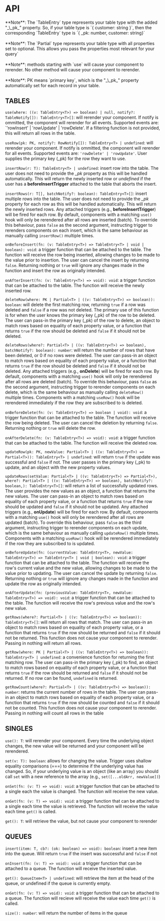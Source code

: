 # API

<div>
    <span style={{ backgroundColor: 'lightyellow' }}>**Note**: The `TableEntry<T>` type represents your table type with the added "_\_pk_" property. So, if your table type is `{ customer: string }`, then the corresponding `TableEntry<T>` type is `{ _pk: number, customer: string}`</span>
</div>

<br />

<div>
    <span style={{ backgroundColor: 'lightyellow' }}>**Note**: The `Partial<T>` type represents your table type with all properties set to optional. This allows you pass the properties most relevant for your query`</span>
</div>

<br />

<div>
    <span style={{ backgroundColor: 'lightyellow' }}>**Note**: methods starting with `use` will cause your component to rerender. No other method will cause your component to rerender.</span>
</div>

<br />

<div>
    <span style={{ backgroundColor: 'lightyellow' }}>**Note**: PK means `primary key`, which is the "_\_pk_" property automatically set for each record in your table.</span>
</div>


## TABLES

`use(where: ((v: TableEntry<T>) => boolean) | null, notify?: TableNotify[]): TableEntry<T>[]`: will rerender your component. If notify is ommitted, the component will rerender for all events. Supported events are: `'rowInsert' | 'rowUpdate' | 'rowDelete'. If a filtering function is not provided, this will return all rows in the table.

`useRow(pk: PK, notify?: RowNotify[]): TableEntry<T> | undefined`: will rerender your component. If notify is ommitted, the component will rerender for all events. Supported events are: `'rowDelete' | 'rowUpdate'`. User supplies the primary key (_pk) for the row they want to use.

`insertRow(r: T): TableEntry<T> | undefined`: insert row into the table. The user does not need to provide the _\_pk_ property as this will be handled automatically. This will return the newly inserted row or _undefined_ if the user has a **beforeInsertTrigger** attached to the table that aborts the insert.

`insertRows(r: T[], batchNotify?: boolean): TableEntry<T>[]`: insert multiple rows into the table. The user does not need to provide the _\_pk_ property for each row as this will be handled automatically. This will return the newly inserted rows. Any attached triggers (e.g., **beforeInsertTrigger**) will be fired for each row. By default, components with a matching `use()` hook will only be rerendered after all rows are inserted (batch). To override this behaviour, pass `false` as the second argument, instructing trigger to rerenders components on each insert, which is the same behaviour as manually calling `insertRow()` multiple times.

`onBeforeInsert(fn: (v: TableEntry<T>) => TableEntry<T> | void | boolean): void`: a trigger function that can be attached to the table. The function will receive the row being inserted, allowing changes to be made to the value prior to insertion. The user can cancel the insert by returning `false`. Returning nothing or `true` will ignore any changes made in the function and insert the row as originally intended.

`onAfterInsert(fn: (v: TableEntry<T>) => void): void`: a trigger function that can be attached to the table. The function will receive the newly inserted row.

`deleteRow(where: PK | Partial<T> | ((v: TableEntry<T>) => boolean)): boolean`: will delete the first matching row, returning `true` if a row was deleted and `false` if a row was not deleted. The primary use of this function is for when the user knows the primary key (_pk) of the row to be deleted. The user can pass-in the primary key (_pk) of the row to delete, an object to match rows based on equality of each property value, or a function that returns `true` if the row should be deleted and `false` if it should not be deleted.

`deleteRows(where?: Partial<T> | ((v: TableEntry<T>) => boolean), batchNotify?: boolean): number`: will return the number of rows that have been deleted, or 0 if no rows were deleted. The user can pass-in an object to match rows based on equality of each property value, or a function that returns `true` if the row should be deleted and `false` if it should not be deleted. Any attached triggers (e.g., **onDelete**) will be fired for each row. By default, components with a matching `use()` hook will only be rerendered after all rows are deleted (batch). To override this behaviour, pass `false` as the second argument, instructing trigger to rerender components on each delete, which is the same behaviour as manually calling `deleteRow()` multiple times. Components with a matching `useRow()` hook will be rerendered immediately if the row they are subscribed to is deleted.

`onBeforeDelete(fn: (v: TableEntry<T>) => boolean | void): void`: a trigger function that can be attached to the table. The function will receive the row being deleted. The user can cancel the deletion by returning `false`. Returning nothing or `true` will delete the row.

`onAfterDelete(fn: (v: TableEntry<T>) => void): void`: a trigger function that can be attached to the table. The function will receive the deleted row.

`updateRow(pk: PK, newValue: Partial<T> | ((v: TableEntry<T>) => Partial<T>)): TableEntry<T> | undefined`: will return `true` if the update was successful and `false` if not. The user passes in the primary key (_pk) to update, and an object with the new property values.

`updateRows(setValue: Partial<T> | ((v: TableEntry<T>) => Partial<T>), where?: Partial<T> | ((v: TableEntry<T>) => boolean), batchNotify?: boolean,): TableEntry<T>[]`: will return a list of successfully updated rows. The user provides the new values as an object, a function that returns the new values. The user can pass-in an object to match rows based on equality of each property value, or a function that returns `true` if the row should be updated and `false` if it should not be updated. Any attached triggers (e.g., **onUpdate**) will be fired for each row. By default, components with a matching `use()` hook will only be rerendered after all rows are updated (batch). To override this behaviour, pass `false` as the third argument, instructing trigger to rerender components on each update, which is the same behaviour as manually calling `updateRow()` multiple times. Components with a matching `useRow()` hook will be rerendered immediately if the row they are subscribed to is updated.

`onBeforeUpdate(fn: (currentValue: TableEntry<T>, newValue: TableEntry<T>) => TableEntry<T> | void | boolean): void`: a trigger function that can be attached to the table. The function will receive the row's current value and the new value, allowing changes to be made to the value prior to updating. The user can cancel the update by returning `false`. Returning nothing or `true` will ignore any changes made in the function and update the row as originally intended.

`onAfterUpdate(fn: (previousValue: TableEntry<T>, newValue: TableEntry<T>) => void): void`: a trigger function that can be attached to the table. The function will receive the row's previous value and the row's new value.

`getRows(where?: Partial<T> | ((v: TableEntry<T>) => boolean)): TableEntry<T>[]`: will return all rows that match. The user can pass-in an object to match rows based on equality of each property value, or a function that returns `true` if the row should be returned and `false` if it should not be returned. This function does not cause your component to rerender. Passing in nothing will return all rows.

`getRow(where: PK | Partial<T> | ((v: TableEntry<T>) => boolean)): TableEntry<T> | undefined`: a convenience function for returning the first matching row. The user can pass-in the primary key (_pk) to find, an object to match rows based on equality of each property value, or a function that returns `true` if the row should be returned and `false` if it should not be returned. If no row can be found, `undefined` is returned. 

`getRowCount(where?: Partial<T> | ((v: TableEntry<T>) => boolean)): number`: returns the current number of rows in the table. The user can pass-in an object to match rows based on equality of each property value, or a function that returns `true` if the row should be counted and `false` if it should not be counted. This function does not cause your component to rerender. Passing in nothing will count all rows in the table

## SINGLES

`use(): T`: will rerender your component. Every time the underlying object changes, the new value will be returned and your component will be rerendered.

`set(v: T): boolean`: allows for changing the value. Trigger uses shallow equality comparisons (===) to determine if the underlying value has changed. So, if your underlying value is an object (like an array) you should call `set` with a new reference to the array (e.g., `set([...oldArr, newValue])`)

`onSet(fn: (v: T) => void): void`: a trigger function that can be attached to a single each the value is changed. The function will receive the new value.

`onGet(fn: (v: T) => void): void`: a trigger function that can be attached to a single each time the value is retrieved. The function will receive the value each time `get()` is called.

`get(): T`: will retrieve the value, but not cause your component to rerender

## QUEUES

`insert(item: T, cb?: (ok: boolean) => void): boolean`: insert a new item into the queue. Will return `true` if the insert was successful and `false` if not

`onInsert(fn: (v: T) => void): void`: a trigger function that can be attached to a queue. The function will receive the inserted value.

`get(): QueueItem<T> | undefined`: will retrieve the item at the head of the queue, or undefined if the queue is currently empty.

`onGet(fn: (v: T) => void): void`: a trigger function that can be attached to a queue. The function will recieve will receive the value each time `get()` is called.

`size(): number`: will return the number of items in the queue
